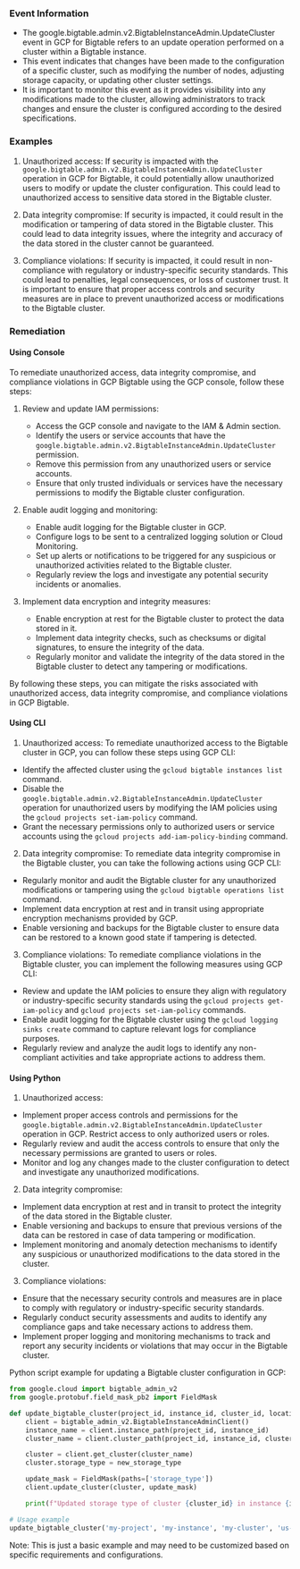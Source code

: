 
### Event Information

- The google.bigtable.admin.v2.BigtableInstanceAdmin.UpdateCluster event in GCP for Bigtable refers to an update operation performed on a cluster within a Bigtable instance.
- This event indicates that changes have been made to the configuration of a specific cluster, such as modifying the number of nodes, adjusting storage capacity, or updating other cluster settings.
- It is important to monitor this event as it provides visibility into any modifications made to the cluster, allowing administrators to track changes and ensure the cluster is configured according to the desired specifications.


### Examples

1. Unauthorized access: If security is impacted with the `google.bigtable.admin.v2.BigtableInstanceAdmin.UpdateCluster` operation in GCP for Bigtable, it could potentially allow unauthorized users to modify or update the cluster configuration. This could lead to unauthorized access to sensitive data stored in the Bigtable cluster.

2. Data integrity compromise: If security is impacted, it could result in the modification or tampering of data stored in the Bigtable cluster. This could lead to data integrity issues, where the integrity and accuracy of the data stored in the cluster cannot be guaranteed.

3. Compliance violations: If security is impacted, it could result in non-compliance with regulatory or industry-specific security standards. This could lead to penalties, legal consequences, or loss of customer trust. It is important to ensure that proper access controls and security measures are in place to prevent unauthorized access or modifications to the Bigtable cluster.

### Remediation

#### Using Console

To remediate unauthorized access, data integrity compromise, and compliance violations in GCP Bigtable using the GCP console, follow these steps:

1. Review and update IAM permissions: 
   - Access the GCP console and navigate to the IAM & Admin section.
   - Identify the users or service accounts that have the `google.bigtable.admin.v2.BigtableInstanceAdmin.UpdateCluster` permission.
   - Remove this permission from any unauthorized users or service accounts.
   - Ensure that only trusted individuals or services have the necessary permissions to modify the Bigtable cluster configuration.

2. Enable audit logging and monitoring:
   - Enable audit logging for the Bigtable cluster in GCP.
   - Configure logs to be sent to a centralized logging solution or Cloud Monitoring.
   - Set up alerts or notifications to be triggered for any suspicious or unauthorized activities related to the Bigtable cluster.
   - Regularly review the logs and investigate any potential security incidents or anomalies.

3. Implement data encryption and integrity measures:
   - Enable encryption at rest for the Bigtable cluster to protect the data stored in it.
   - Implement data integrity checks, such as checksums or digital signatures, to ensure the integrity of the data.
   - Regularly monitor and validate the integrity of the data stored in the Bigtable cluster to detect any tampering or modifications.

By following these steps, you can mitigate the risks associated with unauthorized access, data integrity compromise, and compliance violations in GCP Bigtable.

#### Using CLI

1. Unauthorized access: To remediate unauthorized access to the Bigtable cluster in GCP, you can follow these steps using GCP CLI:

- Identify the affected cluster using the `gcloud bigtable instances list` command.
- Disable the `google.bigtable.admin.v2.BigtableInstanceAdmin.UpdateCluster` operation for unauthorized users by modifying the IAM policies using the `gcloud projects set-iam-policy` command.
- Grant the necessary permissions only to authorized users or service accounts using the `gcloud projects add-iam-policy-binding` command.

2. Data integrity compromise: To remediate data integrity compromise in the Bigtable cluster, you can take the following actions using GCP CLI:

- Regularly monitor and audit the Bigtable cluster for any unauthorized modifications or tampering using the `gcloud bigtable operations list` command.
- Implement data encryption at rest and in transit using appropriate encryption mechanisms provided by GCP.
- Enable versioning and backups for the Bigtable cluster to ensure data can be restored to a known good state if tampering is detected.

3. Compliance violations: To remediate compliance violations in the Bigtable cluster, you can implement the following measures using GCP CLI:

- Review and update the IAM policies to ensure they align with regulatory or industry-specific security standards using the `gcloud projects get-iam-policy` and `gcloud projects set-iam-policy` commands.
- Enable audit logging for the Bigtable cluster using the `gcloud logging sinks create` command to capture relevant logs for compliance purposes.
- Regularly review and analyze the audit logs to identify any non-compliant activities and take appropriate actions to address them.

#### Using Python

1. Unauthorized access:
- Implement proper access controls and permissions for the `google.bigtable.admin.v2.BigtableInstanceAdmin.UpdateCluster` operation in GCP. Restrict access to only authorized users or roles.
- Regularly review and audit the access controls to ensure that only the necessary permissions are granted to users or roles.
- Monitor and log any changes made to the cluster configuration to detect and investigate any unauthorized modifications.

2. Data integrity compromise:
- Implement data encryption at rest and in transit to protect the integrity of the data stored in the Bigtable cluster.
- Enable versioning and backups to ensure that previous versions of the data can be restored in case of data tampering or modification.
- Implement monitoring and anomaly detection mechanisms to identify any suspicious or unauthorized modifications to the data stored in the cluster.

3. Compliance violations:
- Ensure that the necessary security controls and measures are in place to comply with regulatory or industry-specific security standards.
- Regularly conduct security assessments and audits to identify any compliance gaps and take necessary actions to address them.
- Implement proper logging and monitoring mechanisms to track and report any security incidents or violations that may occur in the Bigtable cluster.

Python script example for updating a Bigtable cluster configuration in GCP:

```python
from google.cloud import bigtable_admin_v2
from google.protobuf.field_mask_pb2 import FieldMask

def update_bigtable_cluster(project_id, instance_id, cluster_id, location, new_storage_type):
    client = bigtable_admin_v2.BigtableInstanceAdminClient()
    instance_name = client.instance_path(project_id, instance_id)
    cluster_name = client.cluster_path(project_id, instance_id, cluster_id)

    cluster = client.get_cluster(cluster_name)
    cluster.storage_type = new_storage_type

    update_mask = FieldMask(paths=['storage_type'])
    client.update_cluster(cluster, update_mask)

    print(f"Updated storage type of cluster {cluster_id} in instance {instance_id} to {new_storage_type}")

# Usage example
update_bigtable_cluster('my-project', 'my-instance', 'my-cluster', 'us-central1-b', 'SSD')
```

Note: This is just a basic example and may need to be customized based on specific requirements and configurations.


